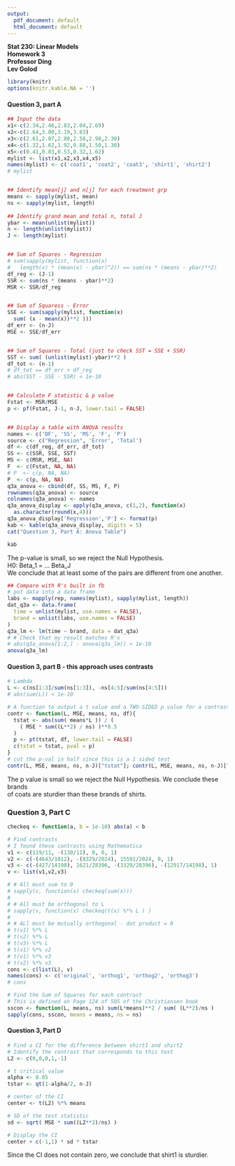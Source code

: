```yaml
---
output:
  pdf_document: default
  html_document: default
---
```

**Stat 230: Linear Models**  
**Homework 3**  
**Professor Ding**  
**Lev Golod**  


```r
library(knitr)
options(knitr.kable.NA = '')
```


#### Question 3, part A
```r
## Input the data 
x1<-c(2.34,2.46,2.83,2.04,2.69)
x2<-c(2.64,3.00,3.19,3.83)
x3<-c(2.61,2.07,2.80,2.58,2.98,2.30)
x4<-c(1.32,1.62,1.92,0.88,1.50,1.30)
x5<-c(0.41,0.83,0.53,0.32,1.62)
mylist <- list(x1,x2,x3,x4,x5)
names(mylist) <- c('coat1', 'coat2', 'coat3', 'shirt1', 'shirt2')
# mylist


## Identify mean[j] and n[j] for each treatment grp
means <- sapply(mylist, mean)
ns <- sapply(mylist, length)
             
## Identify grand mean and total n, total J             
ybar <- mean(unlist(mylist))
n <- length(unlist(mylist))
J <- length(mylist)


## Sum of Squares - Regression 
# sum(sapply(mylist, function(x) 
#   length(x) * (mean(x) - ybar)^2)) == sum(ns * (means - ybar)**2)
df_reg <- (J-1)
SSR <- sum(ns * (means - ybar)**2)
MSR <- SSR/df_reg


## Sum of Squaress - Error 
SSE <- sum(sapply(mylist, function(x) 
  sum( (x - mean(x))**2 )))
df_err <- (n-J)
MSE <- SSE/df_err


## Sum of Squares - Total (just to check SST = SSE + SSR)
SST <- sum( (unlist(mylist)-ybar)**2 )
df_tot <- (n-1)
# df_tot == df_err + df_reg
# abs(SST - SSE - SSR) < 1e-10


## Calculate F statistic & p value
Fstat <- MSR/MSE
p <- pf(Fstat, J-1, n-J, lower.tail = FALSE)


## Display a table with ANOVA results
names <- c('DF', 'SS', 'MS', 'F', 'P')
source <- c("Regression", 'Error', 'Total')
df <- c(df_reg, df_err, df_tot)
SS <- c(SSR, SSE, SST)
MS <- c(MSR, MSE, NA)
F  <- c(Fstat, NA, NA)
# P  <- c(p, NA, NA)
P  <- c(p, NA, NA)
q3a_anova <- cbind(df, SS, MS, F, P)
rownames(q3a_anova) <- source
colnames(q3a_anova) <- names
q3a_anova_display <- apply(q3a_anova, c(1,2), function(x)
  as.character(round(x,4)))
q3a_anova_display['Regression','P'] <- format(p)
kab <- kable(q3a_anova_display, digits = 5)
cat("Question 3, Part A: Anova Table")
```

```r
kab
```

The p-value is small, so we reject the Null Hypothesis.  
H0: Beta_1 = ... Beta_J  
We conclude that at least some of the pairs are different from one another.  



```r
## Compare with R's built in fb 
# put data into a data frame 
labs <- mapply(rep, names(mylist), sapply(mylist, length))
dat_q3a <- data.frame(
  time = unlist(mylist, use.names = FALSE),
  brand = unlist(labs, use.names = FALSE)
)
q3a_lm <- lm(time ~ brand, data = dat_q3a)
# # Check that my result matches R's
# abs(q3a_anova[1:2,] - anova(q3a_lm)) < 1e-10
anova(q3a_lm)
```



#### Question 3, part B - this approach uses contrasts 
```r
# Lambda
L <- c(ns[1:3]/sum(ns[1:3]), -ns[4:5]/sum(ns[4:5]))
# abs(sum(L)) < 1e-10

# A function to output a t value and a TWO-SIDED p value for a contrast
contr <- function(L, MSE, means, ns, df){
  tstat <- abs(sum( means*L )) / (
    ( MSE * sum((L**2) / ns) )**0.5
  )
  p <- pt(tstat, df, lower.tail = FALSE)
  c(tstat = tstat, pval = p)
}
# cut the p-val in half since this is a 1 sided test
contr(L, MSE, means, ns, n-J)["tstat"]; contr(L, MSE, means, ns, n-J)["pval"]/2
```

The p value is small so we reject the Null Hypothesis.  We conclude these brands  
of coats are sturdier than these brands of shirts.  



### Question 3, Part C 
```r
checkeq <- function(a, b = 1e-10) abs(a) < b

# Find contrasts 
# I found these contrasts using Mathematica
v1 <- c(119/11, -(130/11), 0, 0, 1)
v2 <- c(-(4643/1012), -(8329/2024), 15591/2024, 0, 1)
v3 <- c(-(427/14198), 1621/28396, -(3329/28396), -(12917/14198), 1)
v <- list(v1,v2,v3)

# # All must sum to 0
# sapply(v, function(x) checkeq(sum(x)))
# 
# # All must be orthogonal to L
# sapply(v, function(x) checkeq(t(x) %*% L ) )
# 
# # ALl must be mutually orthogonal - dot product = 0
# t(v1) %*% L
# t(v2) %*% L
# t(v3) %*% L
# t(v1) %*% v2
# t(v1) %*% v3
# t(v2) %*% v3
cons <- c(list(L), v)
names(cons) <- c('original', 'orthog1', 'orthog2', 'orthog3')
# cons

# Find the Sum of Squares for each contrast 
# This is defined on Page 124 of 505 of the Christiansen book
sscon <- function(L, means, ns) sum(L*means)**2 / sum( (L**2)/ns )
sapply(cons, sscon, means = means, ns = ns)
```



#### Question 3, Part D
```r
# Find a CI for the difference between shirt1 and shirt2
# Identify the contrast that corresponds to this test
L2 <- c(0,0,0,1,-1)

# t critical value 
alpha <- 0.05
tstar <- qt(1-alpha/2, n-J)

# center of the CI
center <- t(L2) %*% means

# SD of the test statistic 
sd <- sqrt( MSE * sum((L2**2)/ns) )

# Display the CI 
center + c(-1,1) * sd * tstar
```

Since the CI does not contain zero, we conclude that shirt1 is sturdier.  
